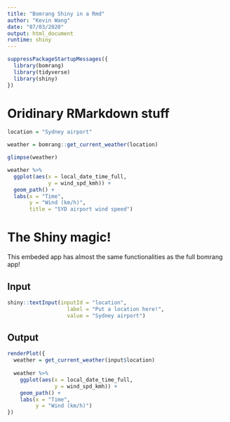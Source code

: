 ```yaml
---
title: "Bomrang Shiny in a Rmd"
author: "Kevin Wang"
date: "07/03/2020"
output: html_document
runtime: shiny
---
```


```r
suppressPackageStartupMessages({
  library(bomrang)
  library(tidyverse)
  library(shiny)
})
```

# Oridinary RMarkdown stuff
```r
location = "Sydney airport"

weather = bomrang::get_current_weather(location)

glimpse(weather)

weather %>% 
  ggplot(aes(x = local_date_time_full,
             y = wind_spd_kmh)) +
  geom_path() +
  labs(x = "Time", 
       y = "Wind (km/h)",
       title = "SYD airport wind speed")
```


# The Shiny magic!

This embeded app has almost the same functionalities as the full bomrang app!

## Input
```r
shiny::textInput(inputId = "location",
                   label = "Put a location here!",
                   value = "Sydney airport")
```

## Output
```r
renderPlot({
  weather = get_current_weather(input$location)
  
  weather %>% 
    ggplot(aes(x = local_date_time_full,
               y = wind_spd_kmh)) +
    geom_path() +
    labs(x = "Time", 
         y = "Wind (km/h)")
})
```